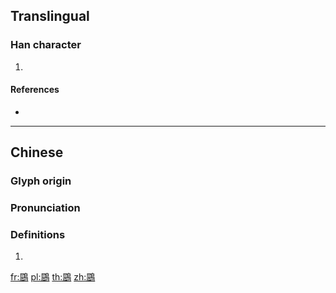 {{character info/new}}
==Translingual==

===Han character===
{{Han char|rn=196|rad=鳥|as=08|sn=19|four=77227|canj=SUHAF}}

# {{defn|Han|sort=鳥08}}

====References====
* {{Han ref|kx=1494.010|dkj=47061|dj=2023.010|hdz=74643.230|uh=9D8C|ud=40332|bh=F3E2|bd=62434}}

----

==Chinese==
{{zh-forms}}

===Glyph origin===
{{Han etym}}

===Pronunciation===
{{zh-pron
|m=jué
|c=gwat6
|mn=
|mc=y
|oc=y
|cat=
}}

===Definitions===
{{zh-hanzi}}

# {{rfdef|zh}}

[[fr:鶌]]
[[pl:鶌]]
[[th:鶌]]
[[zh:鶌]]